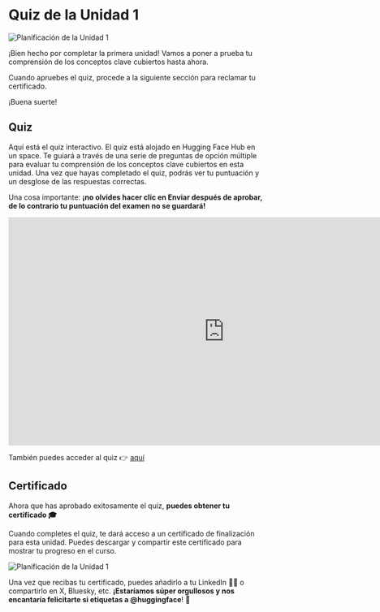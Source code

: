 # Quiz de la Unidad 1

<img src="https://huggingface.co/datasets/agents-course/course-images/resolve/main/en/unit1/whiteboard-unit1sub4DONE.jpg" alt="Planificación de la Unidad 1"/>

¡Bien hecho por completar la primera unidad! Vamos a poner a prueba tu comprensión de los conceptos clave cubiertos hasta ahora.

Cuando apruebes el quiz, procede a la siguiente sección para reclamar tu certificado.

¡Buena suerte!

## Quiz

Aquí está el quiz interactivo. El quiz está alojado en Hugging Face Hub en un space. Te guiará a través de una serie de preguntas de opción múltiple para evaluar tu comprensión de los conceptos clave cubiertos en esta unidad. Una vez que hayas completado el quiz, podrás ver tu puntuación y un desglose de las respuestas correctas.

Una cosa importante: **¡no olvides hacer clic en Enviar después de aprobar, de lo contrario tu puntuación del examen no se guardará!**

<iframe
    src="https://agents-course-unit-1-quiz.hf.space"
    frameborder="0"
    width="850"
    height="450"
></iframe>

También puedes acceder al quiz 👉 [aquí](https://huggingface.co/spaces/agents-course/unit_1_quiz)

## Certificado

Ahora que has aprobado exitosamente el quiz, **puedes obtener tu certificado 🎓**

Cuando completes el quiz, te dará acceso a un certificado de finalización para esta unidad. Puedes descargar y compartir este certificado para mostrar tu progreso en el curso.

<img src="https://huggingface.co/datasets/agents-course/course-images/resolve/main/en/unit1/whiteboard-unit1sub5DONE.jpg" alt="Planificación de la Unidad 1"/>

Una vez que recibas tu certificado, puedes añadirlo a tu LinkedIn 🧑‍💼 o compartirlo en X, Bluesky, etc. **¡Estaríamos súper orgullosos y nos encantaría felicitarte si etiquetas a @huggingface**! 🤗
